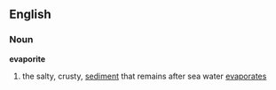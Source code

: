 ==English==
=== Noun ===
'''evaporite'''
# the salty, crusty, [[sediment]] that remains after sea water [[evaporate]]s